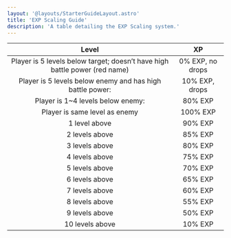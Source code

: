 ```yaml
---
layout: '@layouts/StarterGuideLayout.astro'
title: 'EXP Scaling Guide'
description: 'A table detailing the EXP Scaling system.'
---
```


|                                   Level                                    |        XP        |
| :------------------------------------------------------------------------: | :--------------: |
| Player is 5 levels below target; doesn’t have high battle power (red name) | 0% EXP, no drops |
|         Player is 5 levels below enemy and has high battle power:          |  10% EXP, drops  |
|                     Player is 1~4 levels below enemy:                      |     80% EXP      |
|                       Player is same level as enemy                        |     100% EXP     |
|                               1 level above                                |     90% EXP      |
|                               2 levels above                               |     85% EXP      |
|                               3 levels above                               |     80% EXP      |
|                               4 levels above                               |     75% EXP      |
|                               5 levels above                               |     70% EXP      |
|                               6 levels above                               |     65% EXP      |
|                               7 levels above                               |     60% EXP      |
|                               8 levels above                               |     55% EXP      |
|                               9 levels above                               |     50% EXP      |
|                              10 levels above                               |     10% EXP      |
